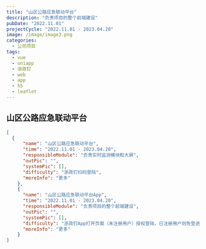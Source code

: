 ```yaml
---
title: "山区公路应急联动平台"
description: "负责项目的整个前端建设"
pubDate: "2022.11.01"
projectCycle: "2022.11.01 - 2023.04.20"
image: /image/image3.png
categories:
  - 公司项目
tags:
  - vue
  - uniapp
  - 浙政钉
  - web
  - app
  - h5
  - leaflet
---
```


## 山区公路应急联动平台

```json
[
  {
      "name": "山区公路应急联动平台",
      "time": "2022.11.01 - 2023.04.20",
      "responsibleModule": "负责实时监测模块和大屏",
      "outPic": "",
      "systemPic": [],
      "difficulty": "浙政钉扫码登陆",
      "moreInfo": "更多"
    },
    {
      "name": "山区公路应急联动平台App",
      "time": "2022.11.01 - 2023.04.20",
      "responsibleModule": "负责项目的整个前端建设",
      "outPic": "",
      "systemPic": [],
      "difficulty": "浙政钉App打开页面（未注册用户）授权登陆，已注册用户则免登进入系统",
      "moreInfo": "更多"
    }
]
```
